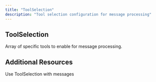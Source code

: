 ```yaml
---
title: "ToolSelection"
description: "Tool selection configuration for message processing"
---
```


## ToolSelection

<ParamField path="optInToolNames" type="[ChatToolName!]">
  Array of specific tools to enable for message processing.
</ParamField>

## Additional Resources

<CardGroup cols={2}>
  <Card title="Send User Message" icon="message-square" href="/integrations/graphql-api/mutations/chat/send-user-message">
    Use ToolSelection with messages
  </Card>
</CardGroup>

